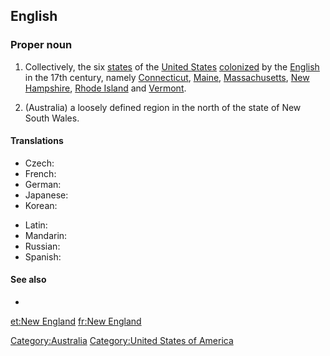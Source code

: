 ==English==

===Proper noun===
{{en-proper noun|sg=[[new|New]] [[England]]}}

# {{US}} Collectively, the six [[state]]s of the [[United States]] [[colonize]]d by the [[English]] in the 17th century, namely [[Connecticut]], [[Maine]], [[Massachusetts]], [[New Hampshire]], [[Rhode Island]] and [[Vermont]].
# (Australia) a loosely defined region in the north of the state of New South Wales.

====Translations====
{{trans-top|six states of the United States}}
* Czech: {{t-|cs|Nová Anglie|f}}
* French: {{t+|fr|Nouvelle-Angleterre|f}}
* German: {{t|de|Neuengland}}
* Japanese: {{t+|ja|ニューイングランド|tr=Nyū Ingurando}}
* Korean: {{t|ko|뉴잉글랜드|tr=Nyu Ingǔraentǔ}}
{{trans-mid}}
* Latin: {{t|la|Nova Anglia|f}}
* Mandarin: {{t|cmn|新英格蘭|tr=xīnyīnggélán|sc=Hani}}
* Russian: {{t-|ru|Новая Англия|f|tr=Nóvaja Ánglija}}
* Spanish: {{t|es|Nueva Inglaterra|f}}
{{trans-bottom}}

====See also====
* {{pedia|New England (disambiguation)|New England}}

[[Category:Australia]]
[[Category:United States of America]]

[[et:New England]]
[[fr:New England]]